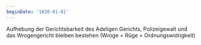 ```yaml
---
beginDate: '1820-01-01'
---
```


Aufhebung der Gerichtsbarkeit des Adeligen Gerichts, Polizeigewalt und das
Wrogengericht bleiben bestehen (Wroge = Rüge = Ordnungswidrigkeit)
